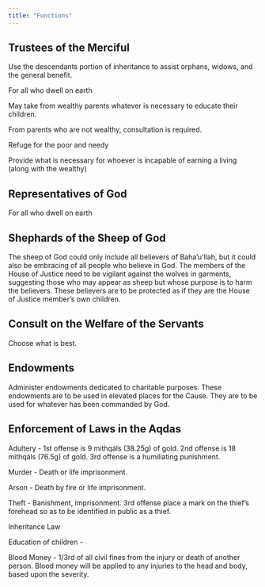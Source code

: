```yaml
---
title: "Functions"
---
```


## Trustees of the Merciful

Use the descendants portion of inheritance to assist orphans, widows, and the general benefit.

For all who dwell on earth

May take from wealthy parents whatever is necessary to educate their children.

From parents who are not wealthy, consultation is required.

Refuge for the poor and needy

Provide what is necessary for whoever is incapable of earning a living (along with the wealthy)

## Representatives of God

For all who dwell on earth

## Shephards of the Sheep of God

The sheep of God could only include all believers of Baha'u'llah, but it could also be embracing of all people who believe in God. The members of the House of Justice need to be vigilant against the wolves in garments, suggesting those who may appear as sheep but whose purpose is to harm the believers. These believers are to be protected as if they are the House of Justice member's own children.

## Consult on the Welfare of the Servants

Choose what is best.

## Endowments

Administer endowments dedicated to charitable purposes. These endowments are to be used in elevated places for the Cause. They are to be used for whatever has been commanded by God.

## Enforcement of Laws in the Aqdas

Adultery - 1st offense is 9 mithqáls (38.25g) of gold. 2nd offense is 18 mithqáls (76.5g) of gold. 3rd offense is a humiliating punishment.

Murder - Death or life imprisonment.

Arson - Death by fire or life imprisonment.

Theft - Banishment, imprisonment. 3rd offense place a mark on the thief's forehead so as to be identified in public as a thief.

Inheritance Law

Education of children -

Blood Money - 1/3rd of all civil fines from the injury or death of another person. Blood money will be applied to any injuries to the head and body, based upon the severity.
